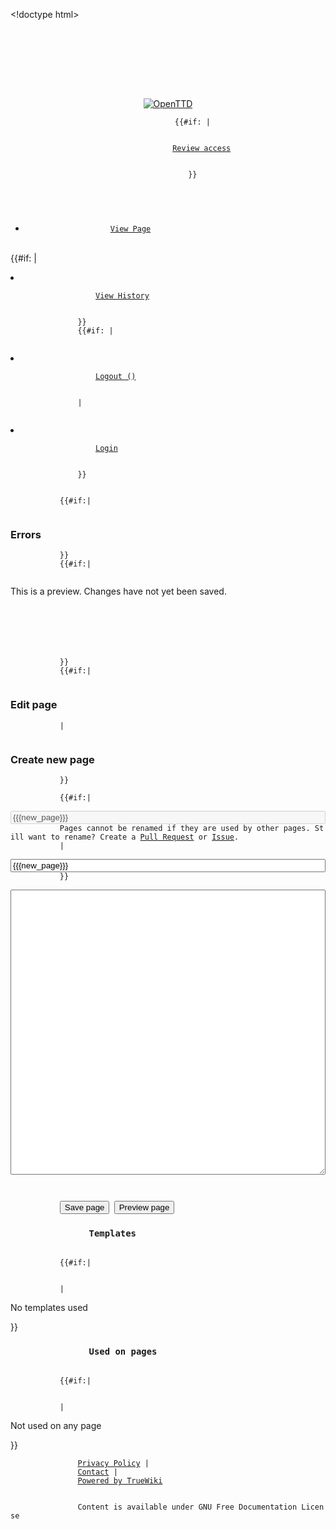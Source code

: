 <!doctype html>
<html lang="en">
    <head>
        <meta charset="utf-8">
        <link rel="icon" href="/static/favicon.ico" type="image/icon" />
        <link rel="stylesheet" href="/static/css/base.css" type="text/css" />
        <link rel="stylesheet" href="/static/css/truewiki.css" type="text/css" />
        <title>OpenTTD | {{SUBPAGENAME}}</title>
    </head>
    <body>
        <header>
            <div id="pagename">
                {{SUBPAGENAME}}
            </div>
            <div id="openttd-logo">
                <div id="openttd-logo-text"><a href="/en/"><img src="/static/img/layout/openttd-logo.png" alt="OpenTTD" /></a></div>
            </div>
            {{#if: {{{user_settings_url}}}|
            <div id="review-access">
                <a href="{{{user_settings_url}}}">Review access</a>
            </div>
            }}
        </header>
        <nav>
            <ul id="navigation-bar">
                {{breadcrumbs}}
            </ul>
            <ul id="navigation-bar" class="right">
                <li>
                    <a href="/{{urlencode:{{FULLPAGENAME}}}}">View Page</a>
                </li>
                {{#if: {{{history_url|}}}|
                <li>
                    <a href="{{{history_url}}}">View History</a>
                </li>
                }}
                {{#if: {{{display_name|}}}|
                <li>
                    <a href="/user/logout?location={{urlencode:{{FULLPAGENAME}}}}">Logout ({{{display_name}}})</a>
                </li>
                |
                <li>
                    <a href="/user/login?location={{urlencode:{{FULLPAGENAME}}}}">Login</a>
                </li>
                }}
            </ul>
        </nav>
        <main>
            {{#if:{{{has_errors|}}}|
            <h3>Errors</h3>
            <ul>
                {{errors}}
            </ul>
            }}
            {{#if:{{{is_preview|}}}|
            <div id="preview">This is a preview. Changes have not yet been saved.</div>
            <div id="language-bar">
                <ul>
                    {{language}}
                </ul>
            </div>
            {{content}}
            <div id="content-footer">
                {{footer}}
            </div>
            }}
            {{#if:{{{does_exist|}}}|
            <h3>Edit page</h3>
            |
            <h3>Create new page</h3>
            }}

            <form method="post" accept-charset="utf-8" enctype="multipart/form-data">

            {{#if:{{{has_used_on_pages|}}}|
            <input type="text" value="{{{new_page}}}" style="width: 100%;" disabled />
            <span id="no-rename">Pages cannot be renamed if they are used by other pages. Still want to rename? Create a <a href="{{{repository_url}}}/pulls" target="_new">Pull Request</a> or <a href="{{{repository_url}}}/issues" target="_new">Issue</a>.</span>
            |
            <input type="text" name="page" value="{{{new_page}}}" style="width: 100%;" />
            }}

            <textarea name="content" style="width: 100%;" rows=30>{{page}}</textarea>

            {{namespace_edit}}

            <input type="submit" name="save" value="Save page" /> <input type="submit" name="preview" value="Preview page" />

            </form>
            <h3>
                Templates
            </h3>
            {{#if:{{{has_templates_used|}}}|
            <ul>
                {{templates_used}}
            </ul>
            |<p>No templates used</p>}}
            <h3>
                Used on pages
            </h3>
            {{#if:{{{has_used_on_pages|}}}|
            <ul>
                {{used_on_pages}}
            </ul>
            |<p>Not used on any page</p>}}
        </main>
        <footer>
            <div id="content-bottom-links">
                <a href="https://www.openttd.org/policy.html">Privacy Policy</a> |
                <a href="https://www.openttd.org/contact.html">Contact</a> |
                <a href="https://github.com/TrueBrain/TrueWiki">Powered by TrueWiki</a>
            </div>
            <div id="content-bottom-copyright">
                Content is available under GNU Free Documentation License
            </div>
        </footer>
    </body>
</html>
